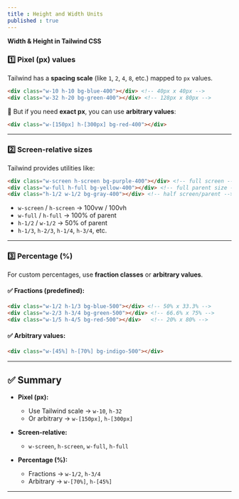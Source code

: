 ```yaml
---
title : Height and Width Units
published : true
---
```



**Width & Height in Tailwind CSS**

### 1️⃣ **Pixel (px) values**

Tailwind has a **spacing scale** (like `1`, `2`, `4`, `8`, etc.) mapped to `px` values.

```html
<div class="w-10 h-10 bg-blue-400"></div> <!-- 40px x 40px -->
<div class="w-32 h-20 bg-green-400"></div> <!-- 128px x 80px -->
```

📌 But if you need **exact px**, you can use **arbitrary values**:

```html
<div class="w-[150px] h-[300px] bg-red-400"></div>
```

---

### 2️⃣ **Screen-relative sizes**

Tailwind provides utilities like:

```html
<div class="w-screen h-screen bg-purple-400"></div> <!-- full screen -->
<div class="w-full h-full bg-yellow-400"></div> <!-- full parent size -->
<div class="h-1/2 w-1/2 bg-gray-400"></div> <!-- half screen/parent -->
```

* `w-screen` / `h-screen` → 100vw / 100vh
* `w-full` / `h-full` → 100% of parent
* `h-1/2` / `w-1/2` → 50% of parent
* `h-1/3`, `h-2/3`, `h-1/4`, `h-3/4`, etc.

---

### 3️⃣ **Percentage (%)**

For custom percentages, use **fraction classes** or **arbitrary values**.

#### ✅ Fractions (predefined):

```html
<div class="w-1/2 h-1/3 bg-blue-500"></div> <!-- 50% x 33.3% -->
<div class="w-2/3 h-3/4 bg-green-500"></div> <!-- 66.6% x 75% -->
<div class="w-1/5 h-4/5 bg-red-500"></div>   <!-- 20% x 80% -->
```

#### ✅ Arbitrary values:

```html
<div class="w-[45%] h-[70%] bg-indigo-500"></div>
```

---

## ✅ **Summary**

* **Pixel (px):**

  * Use Tailwind scale → `w-10`, `h-32`
  * Or arbitrary → `w-[150px]`, `h-[300px]`
* **Screen-relative:**

  * `w-screen`, `h-screen`, `w-full`, `h-full`
* **Percentage (%):**

  * Fractions → `w-1/2`, `h-3/4`
  * Arbitrary → `w-[70%]`, `h-[45%]`

---

